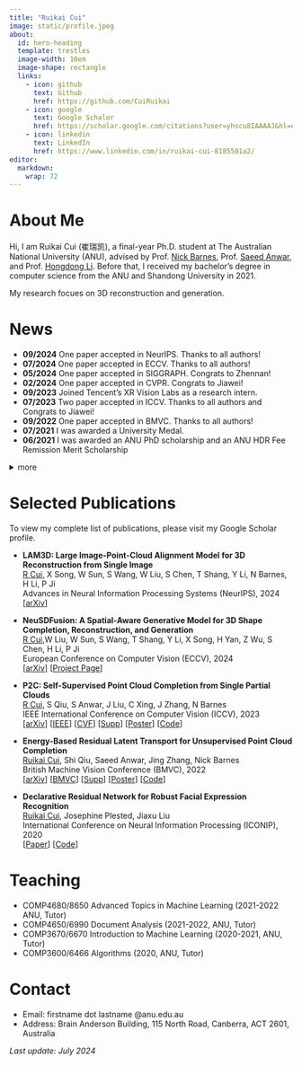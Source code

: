 ```yaml
---
title: "Ruikai Cui"
image: static/profile.jpeg
about:
  id: hero-heading
  template: trestles
  image-width: 10em
  image-shape: rectangle
  links:
    - icon: github
      text: Github
      href: https://github.com/CuiRuikai
    - icon: google
      text: Google Schalor
      href: https://scholar.google.com/citations?user=yhscu8IAAAAJ&hl=en
    - icon: linkedin
      text: LinkedIn
      href: https://www.linkedin.com/in/ruikai-cui-8185501a2/
editor: 
  markdown: 
    wrap: 72
---
```


::: {#hero-heading}
# About Me

Hi, I am Ruikai Cui (崔瑞凯), a final-year Ph.D. student at The
Australian National University (ANU), advised by Prof.
<a href="http://users.cecs.anu.edu.au/~nmb/"> Nick Barnes</a>, Prof.
<a href="https://saeed-anwar.github.io/"> Saeed Anwar</a>, and Prof.
<a href="https://users.cecs.anu.edu.au/~hongdong/"> Hongdong Li</a>.
Before that, I received my bachelor's degree in computer science from
the ANU and Shandong University in 2021.

My research focues on 3D reconstruction and generation.
:::

# News

-   **09/2024** One paper accepted in NeurIPS. Thanks to all authors!
-   **07/2024** One paper accepted in ECCV. Thanks to all authors!
-   **05/2024** One paper accepted in SIGGRAPH. Congrats to Zhennan!
-   **02/2024** One paper accepted in CVPR. Congrats to Jiawei!
-   **09/2023** Joined Tencent’s XR Vision Labs as a research intern.
-   **07/2023** Two paper accepted in ICCV. Thanks to all authors and
    Congrats to Jiawei!
-   **09/2022** One paper accepted in BMVC. Thanks to all authors!
-   **07/2021** I was awarded a University Medal.
-   **06/2021** I was awarded an ANU PhD scholarship and an ANU HDR Fee
    Remission Merit Scholarship

<details>

<summary>more</summary>

-   **12/2020** Joined the Computational Media Lab as a summer research.
-   **09/2020** One paper accepted in ICONIP. Thanks to all authors!

</details>

# Selected Publications

To view my complete list of publications, please visit my Google Scholar
profile.

-   **LAM3D: Large Image-Point-Cloud Alignment Model for 3D Reconstruction from Single Image**\
    <ins>R Cui</ins>, X Song, W Sun, S Wang, W Liu, S Chen, T Shang, Y Li, N Barnes, H Li, P Ji\
    Advances in Neural Information Processing Systems (NeurIPS), 2024\
    \[[arXiv](https://arxiv.org/abs/2405.15622)\]

-   **NeuSDFusion: A Spatial-Aware Generative Model for 3D Shape
    Completion, Reconstruction, and Generation**\
    <ins>R Cui</ins>,W Liu, W Sun, S Wang, T Shang, Y Li, X Song, H Yan,
    Z Wu, S Chen, H Li, P Ji\
    European Conference on Computer Vision (ECCV), 2024\
    \[[arXiv](https://arxiv.org/abs/2403.18241)\] \[[Project
    Page](https://weizheliu.github.io/NeuSDFusion/)\]

-   **P2C: Self-Supervised Point Cloud Completion from Single Partial
    Clouds**\
    <ins>R Cui</ins>, S Qiu, S Anwar, J Liu, C Xing, J Zhang, N Barnes\
    IEEE International Conference on Computer Vision (ICCV), 2023\
    \[[arXiv](https://arxiv.org/abs/2307.14726)\]
    \[[IEEE](https://ieeexplore.ieee.org/document/10376600)\]
    \[[CVF](https://openaccess.thecvf.com/content/ICCV2023/papers/Cui_P2C_Self-Supervised_Point_Cloud_Completion_from_Single_Partial_Clouds_ICCV_2023_paper.pdf)\]
    \[[Supp](https://openaccess.thecvf.com/content/ICCV2023/supplemental/Cui_P2C_Self-Supervised_Point_ICCV_2023_supplemental.pdf)\]
    \[[Poster](https://github.com/CuiRuikai/Partial2Complete/blob/main/assets/ICCV_Poster.pdf)\]
    \[[Code](https://github.com/CuiRuikai/Partial2Complete)\]

-   **Energy-Based Residual Latent Transport for Unsupervised Point
    Cloud Completion**\
    <ins>Ruikai Cui</ins>, Shi Qiu, Saeed Anwar, Jing Zhang, Nick
    Barnes\
    British Machine Vision Conference (BMVC), 2022\
    \[[arXiv](https://arxiv.org/abs/2211.06820)\]
    \[[BMVC](https://bmvc2022.mpi-inf.mpg.de/0048.pdf)\]
    \[[Supp](https://bmvc2022.mpi-inf.mpg.de/0048_supp.zip)\]
    \[[Poster](https://bmvc2022.mpi-inf.mpg.de/0048_poster.pdf)\]
    \[[Code](https://github.com/CuiRuikai/Latent-Transport-UPCN)\]

-   **Declarative Residual Network for Robust Facial Expression
    Recognition**\
    <ins>Ruikai Cui</ins>, Josephine Plested, Jiaxu Liu\
    International Conference on Neural Information Processing (ICONIP),
    2020\
    \[[Paper](https://link.springer.com/chapter/10.1007/978-3-030-63820-7_39)\]
    \[[Code](https://github.com/CuiRuikai/Bidirectional-Residual-Declarative-Network)\]

# Teaching

-   COMP4680/8650 Advanced Topics in Machine Learning (2021-2022 ANU,
    Tutor)
-   COMP4650/6990 Document Analysis (2021-2022, ANU, Tutor)
-   COMP3670/6670 Introduction to Machine Learning (2020-2021, ANU,
    Tutor)
-   COMP3600/6466 Algorithms (2020, ANU, Tutor)

```{=html}
<!---
# Misc
% I like badminton, cooking, music, etc.
-->
```
# Contact

-   Email: firstname dot lastname \@anu.edu.au
-   Address: Brain Anderson Building, 115 North Road, Canberra, ACT
    2601, Australia

*Last update: July 2024*
